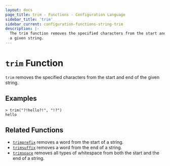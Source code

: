 ```yaml
---
layout: docs
page_title: trim - Functions - Configuration Language
sidebar_title: 'trim'
sidebar_current: configuration-functions-string-trim
description: |-
  The trim function removes the specified characters from the start and end of
  a given string.
---
```


# `trim` Function

`trim` removes the specified characters from the start and end of the given
string.

## Examples

```text
> trim("?!hello?!", "!?")
hello
```

## Related Functions

- [`trimprefix`](./trimprefix) removes a word from the start of a string.
- [`trimsuffix`](./trimsuffix) removes a word from the end of a string.
- [`trimspace`](./trimspace) removes all types of whitespace from
  both the start and the end of a string.
